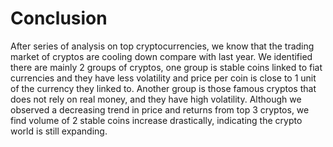 # Conclusion

After series of analysis on top cryptocurrencies, we know that the trading market of cryptos are cooling down compare with last year. We identified there are mainly 2 groups of cryptos, one group is stable coins linked to fiat currencies and they have less volatility and price per coin is close to 1 unit of the currency they linked to. Another group is those famous cryptos that does not rely on real money, and they have high volatility. Although we observed a decreasing trend in price and returns from top 3 cryptos, we find volume of 2 stable coins increase drastically, indicating the crypto world is still expanding.
